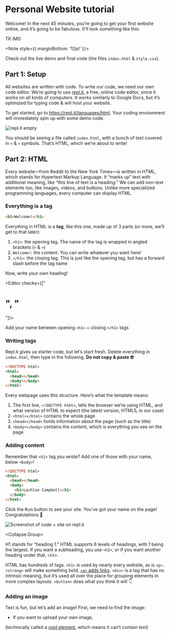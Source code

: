 
# Personal Website tutorial

Welcome! In the next 45 minutes, you’re going to get your first website online, and it’s going to be fabulous. It’ll look something like this:

TK IMG

<Note style={{ marginBottom: '12pt' }}>

Check out the live demo and final code (the files `index.html` & `style.css`).

</Note>

## Part 1: Setup

All websites are written with code. To write our code, we need our own code editor. We’re going to use [repl.it](https://repl.it), a free, online code editor, since it works on all kinds of computers. It works similarly to Google Docs, but it’s optimized for typing code & will host your website.

To get started, go to <https://repl.it/languages/html>. Your coding environment will immediately spin up with some demo code.

![repl.it empty](https://cloud-fxrw1wlqu.vercel.app/screen_shot_2020-09-04_at_12.35.02_pm_1.png)

You should be seeing a file called `index.html`, with a bunch of text covered in `<` & `>` symbols. That’s HTML, which we’re about to write!

## Part 2: HTML

Every website—from Reddit to the New York Times—is written in HTML, which stands for Hypertext Markup Language. It “marks up” text with additional meaning, like “this line of text is a heading.” We can add non-text elements too, like images, videos, and buttons. Unlike more specialized programming languages, every computer can display HTML.

### Everything is a tag

```html
<h1>Welcome!</h1>
```

Everything in HTML is a **tag**, like this one, made up of 3 parts (or more, we’ll get to that later):

1. `<h1>`: the opening tag. The name of the tag is wrapped in angled brackets (`<` & `>`)
2. `Welcome!`: the content. You can write whatever you want here!
3. `</h1>`: the closing tag. This is just like the opening tag, but has a forward slash before the tag name

Now, write your own heading!

<Editor checks={["<h1>", "</h1>"]}>

Add your name between opening `<h1>` + closing `</h1>` tags

</Editor>

### Writing tags

Repl.it gives us starter code, but let’s start fresh. Delete everything in `index.html`, then type in the following. **Do not copy & paste 🤓**

```html
<!DOCTYPE html>
<html>
  <head></head>
  <body></body>
</html>
```

Every webpage uses this structure. Here’s what the template means:

1. The first line, `<!DOCTYPE html>`, tells the browser we’re using HTML, and what version of HTML to expect (the latest version, HTML5, in our case)
2. `<html></html>` contains the whole page
3. `<head></head>` holds information _about_ the page (such as the title)
4. `<body></body>` contains the content, which is everything you see on the page

### Adding content

Remember that `<h1>` tag you wrote? Add one of those with your name, below `<body>`!

```html
<!DOCTYPE html>
<html>
  <head></head>
  <body>
    <h1>Lachlan Campbell</h1>
  </body>
</html>
```

Click the <kbd>Run</kbd> button to see your site. You’ve got your name on the page! Congratulations 🥳

![Screenshot of code + site on repl.it](https://cloud-25godl11h.vercel.app/screen_shot_2020-09-04_at_1.20.56_pm.png)

<Collapse.Group>
<Collapse title="What does h1 stand for?">

H1 stands for “heading 1.” HTML supports 6 levels of headings, with 1 being the largest. If you want a subheading, you use `<h2>`, or if you want another heading under that, `<h3`>.

</Collapse>
<Collapse title="What other tags are there?">

HTML has _hundreds_ of tags. `<h1>` is used by nearly every website, as is `<p>`. `<strong>` will make something bold, [`<a>` adds links](https://developer.mozilla.org/en-US/docs/Web/HTML/Element/a). `<div>` is a tag that has no intrinsic meaning, but it’s used all over the place for grouping elements in more complex layouts. `<button>` does what you think it will 👇

</Collapse>
</Collapse.Group>

### Adding an image

Text is fun, but let’s add an image! First, we need to find the image:

- If you want to upload your own image,

(technically called a [void element](https://html.spec.whatwg.org/multipage/syntax.html#syntax-elements), which means it can’t contain text)

